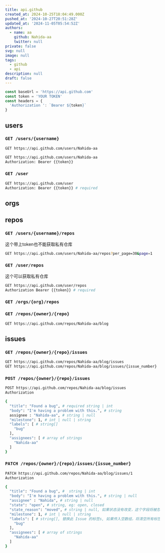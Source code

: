 ```yaml
---
title: api.github
created_at: 2024-10-25T18:04:49.000Z
pushed_at: '2024-10-27T20:51:28Z'
updated_at: '2024-11-05T05:54:52Z'
authors:
  - name: aa
    github: Nahida-aa
    twitter: null
private: false
svg: null
image: null
tags:
  - github
  - api
description: null
draft: false
---
```

```ts
const baseUrl = 'https://api.github.com'
const token = 'YOUR TOKEN'
const headers = {
  'Authorization ': `Bearer ${token}`
}
```
## users
### `GET /users/{username}`
```sh
GET https://api.github.com/users/Nahida-aa
```
```sh
GET https://api.github.com/users/Nahida-aa
Authorization: Bearer {{token}}
```
### `GET /user`
```sh
GET https://api.github.com/user
Authorization: Bearer {{token}} # required
```
## orgs
## repos
### `GET /users/{username}/repos`
这个带上token也不能获取私有仓库
```sh
GET https://api.github.com/users/Nahida-aa/repos?per_page=30&page=1
```
### `GET /user/repos`
这个可以获取私有仓库
```sh
GET https://api.github.com/user/repos
Authorization Bearer {{token}} # required
```
### `GET /orgs/{org}/repos`
### `GET /repos/{owner}/{repo}`
```sh
GET https://api.github.com/repos/Nahida-aa/blog
```
## issues
### `GET /repos/{owner}/{repo}/issues`
```sh
GET https://api.github.com/repos/Nahida-aa/blog/issues
GET https://api.github.com/repos/Nahida-aa/blog/issues/{issue_number}
```
### `POST /repos/{owner}/{repo}/issues`
```sh
POST https://api.github.com/repos/Nahida-aa/blog/issues
Authorization

{
  "title": "Found a bug", # required string | int
  "body": "I'm having a problem with this.", # string 
  assignee : "Nahida-aa", # string | null
  "milestone": 1, # int | null | string
  "labels": [ # string[]
    "bug"
  ],
  "assignees": [ # array of strings
    "Nahida-aa"
  ]
}
```
### `PATCH /repos/{owner}/{repo}/issues/{issue_number}`
```sh
PATCH https://api.github.com/repos/Nahida-aa/blog/issues/1
Authorization

{
  "title": "Found a bug", #  string | int
  "body": "I'm having a problem with this.", # string | null
  "assignee" : "Nahida", # string | null
  "state": "open", # string, eg: open, closed
  "state_reason": "moved", # string | null, 如果状态没有改变，这个字段将被忽略
  "milestone": 1, # int | null | string
  "labels": [ # string[], 替换此 Issue 的标签s, 如果传入空数组，将清空所有标签
    "bug"
  ],
  "assignees": [ # array of strings
    "Nahida-aa"
  ]
}
```
